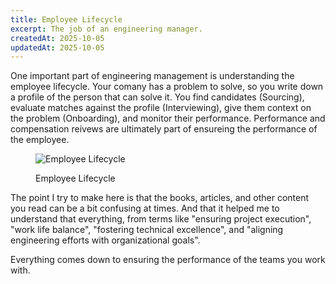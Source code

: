 ```yaml
---
title: Employee Lifecycle
excerpt: The job of an engineering manager.
createdAt: 2025-10-05
updatedAt: 2025-10-05
---
```


One important part of engineering management is understanding the employee lifecycle. Your comany has a problem to solve, so you write down a profile of the person that can solve it. You find candidates (Sourcing), evaluate matches against the profile (Interviewing), give them context on the problem (Onboarding), and monitor their performance. Performance and compensation reivews are ultimately part of ensureing the performance of the employee.

<Figure>
  <FigureContent className="flex justify-center items-center p-0">

<Image
  src="/static/images/blog/employee-lifecycle.png"
  alt="Employee Lifecycle"
  width={1000}
  height={1000}
  className="dark:invert"
  classDialog="[&_img]:dark:invert"
/>

  </FigureContent>
  <FigureCaption>Employee Lifecycle</FigureCaption>
</Figure>

The point I try to make here is that the books, articles, and other content you read can be a bit confusing at times. And that it helped me to understand that everything, from terms like "ensuring project execution", "work life balance", "fostering technical excellence", and "aligning engineering efforts with organizational goals".

<div className="mt-2" />

<span className="font-medium">
  Everything comes down to ensuring the performance of the teams you work with.
</span>
